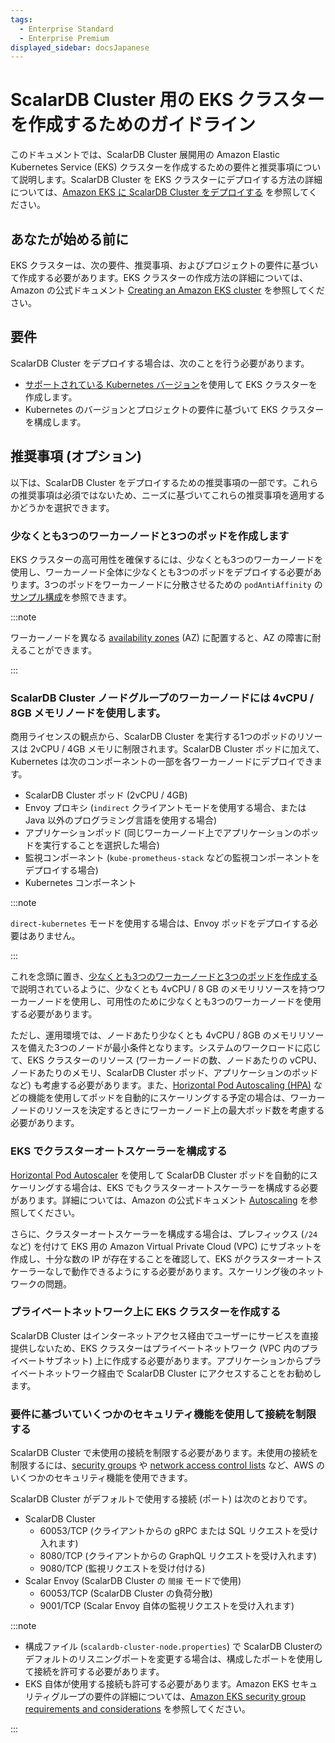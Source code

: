 ```yaml
---
tags:
  - Enterprise Standard
  - Enterprise Premium
displayed_sidebar: docsJapanese
---
```


# ScalarDB Cluster 用の EKS クラスターを作成するためのガイドライン


<TranslationBanner />

このドキュメントでは、ScalarDB Cluster 展開用の Amazon Elastic Kubernetes Service (EKS) クラスターを作成するための要件と推奨事項について説明します。ScalarDB Cluster を EKS クラスターにデプロイする方法の詳細については、[Amazon EKS に ScalarDB Cluster をデプロイする](ManualDeploymentGuideScalarDBClusterOnEKS.mdx) を参照してください。

## あなたが始める前に

EKS クラスターは、次の要件、推奨事項、およびプロジェクトの要件に基づいて作成する必要があります。EKS クラスターの作成方法の詳細については、Amazon の公式ドキュメント [Creating an Amazon EKS cluster](https://docs.aws.amazon.com/eks/latest/userguide/create-cluster.html) を参照してください。

## 要件

ScalarDB Cluster をデプロイする場合は、次のことを行う必要があります。

* [サポートされている Kubernetes バージョン](https://scalardb.scalar-labs.com/docs/latest/requirements/#kubernetes)を使用して EKS クラスターを作成します。
* Kubernetes のバージョンとプロジェクトの要件に基づいて EKS クラスターを構成します。

## 推奨事項 (オプション)

以下は、ScalarDB Cluster をデプロイするための推奨事項の一部です。これらの推奨事項は必須ではないため、ニーズに基づいてこれらの推奨事項を適用するかどうかを選択できます。

### 少なくとも3つのワーカーノードと3つのポッドを作成します

EKS クラスターの高可用性を確保するには、少なくとも3つのワーカーノードを使用し、ワーカーノード全体に少なくとも3つのポッドをデプロイする必要があります。3つのポッドをワーカーノードに分散させるための `podAntiAffinity` の[サンプル構成](https://github.com/scalar-labs/scalar-kubernetes/blob/master/conf/scalardb-cluster-custom-values-indirect-mode.yaml)を参照できます。

:::note

ワーカーノードを異なる [availability zones](https://docs.aws.amazon.com/AWSEC2/latest/UserGuide/using-regions-availability-zones.html) (AZ) に配置すると、AZ の障害に耐えることができます。

:::

### ScalarDB Cluster  ノードグループのワーカーノードには 4vCPU / 8GB メモリノードを使用します。

商用ライセンスの観点から、ScalarDB Cluster を実行する1つのポッドのリソースは 2vCPU / 4GB メモリに制限されます。ScalarDB Cluster ポッドに加えて、Kubernetes は次のコンポーネントの一部を各ワーカーノードにデプロイできます。

* ScalarDB Cluster ポッド (2vCPU / 4GB)
* Envoy プロキシ (`indirect` クライアントモードを使用する場合、または Java 以外のプログラミング言語を使用する場合)
* アプリケーションポッド (同じワーカーノード上でアプリケーションのポッドを実行することを選択した場合)
* 監視コンポーネント (`kube-prometheus-stack` などの監視コンポーネントをデプロイする場合)
* Kubernetes コンポーネント

:::note

`direct-kubernetes` モードを使用する場合は、Envoy ポッドをデプロイする必要はありません。

:::

これを念頭に置き、[少なくとも3つのワーカーノードと3つのポッドを作成する](#create-at-least-three-worker-nodes-and-three-pods)で説明されているように、少なくとも 4vCPU / 8 GB のメモリリソースを持つワーカーノードを使用し、可用性のために少なくとも3つのワーカーノードを使用する必要があります。

ただし、運用環境では、ノードあたり少なくとも 4vCPU / 8GB のメモリリソースを備えた3つのノードが最小条件となります。システムのワークロードに応じて、EKS クラスターのリソース (ワーカーノードの数、ノードあたりの vCPU、ノードあたりのメモリ、ScalarDB Cluster  ポッド、アプリケーションのポッドなど) も考慮する必要があります。また、[Horizontal Pod Autoscaling (HPA)](https://kubernetes.io/docs/tasks/run-application/horizontal-pod-autoscale/) などの機能を使用してポッドを自動的にスケーリングする予定の場合は、ワーカーノードのリソースを決定するときにワーカーノード上の最大ポッド数を考慮する必要があります。

### EKS でクラスターオートスケーラーを構成する

[Horizontal Pod Autoscaler](https://docs.aws.amazon.com/eks/latest/userguide/horizontal-pod-autoscaler.html) を使用して ScalarDB Cluster  ポッドを自動的にスケーリングする場合は、EKS でもクラスターオートスケーラーを構成する必要があります。詳細については、Amazon の公式ドキュメント [Autoscaling](https://docs.aws.amazon.com/eks/latest/userguide/autoscaling.html#cluster-autoscaler) を参照してください。

さらに、クラスターオートスケーラーを構成する場合は、プレフィックス (`/24` など) を付けて EKS 用の Amazon Virtual Private Cloud (VPC) にサブネットを作成し、十分な数の IP が存在することを確認して、EKS がクラスターオートスケーラーなしで動作できるようにする必要があります。スケーリング後のネットワークの問題。

### プライベートネットワーク上に EKS クラスターを作成する

ScalarDB Cluster はインターネットアクセス経由でユーザーにサービスを直接提供しないため、EKS クラスターはプライベートネットワーク (VPC 内のプライベートサブネット) 上に作成する必要があります。アプリケーションからプライベートネットワーク経由で ScalarDB Cluster にアクセスすることをお勧めします。

### 要件に基づいていくつかのセキュリティ機能を使用して接続を制限する

ScalarDB Cluster で未使用の接続を制限する必要があります。未使用の接続を制限するには、[security groups](https://docs.aws.amazon.com/vpc/latest/userguide/VPC_SecurityGroups.html) や [network access control lists](https://docs.aws.amazon.com/vpc/latest/userguide/vpc-network-acls.html) など、AWS のいくつかのセキュリティ機能を使用できます。

ScalarDB Cluster がデフォルトで使用する接続 (ポート) は次のとおりです。

* ScalarDB Cluster
  * 60053/TCP (クライアントからの gRPC または SQL リクエストを受け入れます)
  * 8080/TCP (クライアントからの GraphQL リクエストを受け入れます)
  * 9080/TCP (監視リクエストを受け付ける)
* Scalar Envoy (ScalarDB Cluster の `間接` モードで使用)
  * 60053/TCP (ScalarDB Cluster の負荷分散)
  * 9001/TCP (Scalar Envoy 自体の監視リクエストを受け入れます)

:::note

- 構成ファイル (`scalardb-cluster-node.properties`) で ScalarDB Clusterのデフォルトのリスニングポートを変更する場合は、構成したポートを使用して接続を許可する必要があります。
- EKS 自体が使用する接続も許可する必要があります。Amazon EKS セキュリティグループの要件の詳細については、[Amazon EKS security group requirements and considerations](https://docs.aws.amazon.com/eks/latest/userguide/sec-group-reqs.html) を参照してください。

:::
